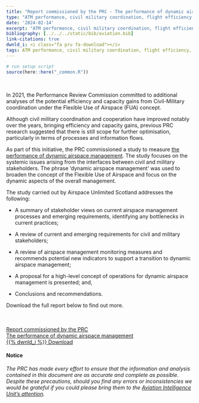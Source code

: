 ```yaml
---
title: "Report commissioned by the PRC - The performance of dynamic airspace management"
type: "ATM performance, civil military coordination, flight efficiency, capacity"
date: '2024-02-14'
excerpt: "ATM performance, civil military coordination, flight efficiency, capacity"
bibliography: [../../../static/bib/aviation.bib]
link-citations: true
dwnld_i: <i class="fa pru fa-download"></i>
tags: ATM performance, civil military coordination, flight efficiency, capacity
---
```

```r
# run setup script
source(here::here("_common.R"))
```
 
<br>
<div class="container">
<div class="row align-items-start">

In 2021, the Performance Review Commission committed to additional analyses of the potential efficiency and capacity gains from Civil-Military coordination under the Flexible Use of Airspace (FUA) concept. 

Although civil military coordination and cooperation have improved notably over the years, bringing efficiency and capacity gains, previous PRC research suggested that there is still scope for further optimisation, particularly in terms of processes and information flows.

As part of this initiative, the PRC commissioned a study to measure [the performance of dynamic airspace management][rep_prc_civ_mil]. The study focuses on the systemic issues arising from the interfaces between civil and military stakeholders. The phrase ‘dynamic airspace management’ was used to broaden the concept of the Flexible Use of Airspace and focus on the dynamic aspects of the overall management.

The study carried out by Airspace Unlimited Scotland addresses the following:

-	A summary of stakeholder views on current airspace management processes and emerging requirements, identifying any bottlenecks in current practices;

-	A review of current and emerging requirements for civil and military stakeholders;

-	A review of airspace management monitoring measures and recommends potential new indicators to support a transition to dynamic airspace management;

-	A proposal for a high-level concept of operations for dynamic airspace management is presented; and, 

-	Conclusions and recommendations.

Download the full report below to find out more.



<br><br><a href="/library/PRC_2024_02_Performance_dynamic_airspace_management.pdf" data-toggle="tooltip" title="Download pdf version" target="_blank" class="btn btn-info" role="button"> Report commissioned by the PRC <br>  The performance of dynamic airspace management <br> {{% dwnld_i %}} Download </a>

#### Notice
*The PRC has made every effort to ensure that the information and analysis contained in this document are as accurate and 
complete as possible. Despite these precautions, should you find any errors or inconsistencies we would be grateful if you 
could please bring them to the [Aviation Intelligence Unit's attention](mailto:PRU-Support@eurocontrol.int).*


</div>
</div>

[rep_prc_civ_mil]: /library/PRC_2024_02_Performance_dynamic_airspace_management.pdf "Report commissioned by the PRC - The performance of dynamic airspace management"
